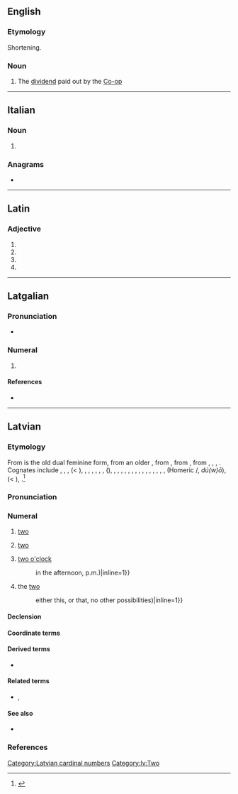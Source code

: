 {{also|diví}}
==English==

===Etymology===
Shortening.

===Noun===
{{en-noun}}

# {{lb|en|British|informal|dated}} The [[dividend]] paid out by the [[Co-op]]

----

==Italian==

===Noun===
{{head|it|noun plural form|g=m}}

# {{plural of|it|divo}}

===Anagrams===
* {{l|it|vidi}}

----

==Latin==

===Adjective===
{{la-adj-form|dīvī}}

# {{inflection of|la|dīvus||nom|m|p}}
# {{inflection of|la|dīvus||gen|m|s}}
# {{inflection of|la|dīvus||gen|n|s}}
# {{inflection of|la|dīvus||voc|m|p}}

----

==Latgalian==

===Pronunciation===
* {{IPA|ltg|[ˈdʲivʲi]}}

===Numeral===
{{head|ltg|numeral}}

# {{alternative form of|ltg|div}}

====References====
* {{R:ltg:Nau:2011|page=33}}

----

==Latvian==

===Etymology===
From {{cog|lv|divi}} is the old dual feminine form, from an older {{m|lv||*duwi}}, from {{m|lv||*duwu}}, from {{etyl|bat-pro|lv}} {{m|ine-bsl-pro|*duwō}}, from {{etyl|ine-pro|lv}} {{m|ine-pro|*dwóh₁}}, {{m|ine-pro|*dwóu||two (masc.)}}, {{m|ine-pro|*dwéi}}, {{m|ine-pro|*dwái||two (fem., neut.)}}. Cognates include {{etyl|lt|-}} {{m|lv|du}}, {{m|lv|dvi}}, {{cog|prg|dwai}}, {{cog|xsv|duo}} (< {{m|xsv|*dwuo}}), {{cog|cu|дъва}}, {{cog|cu|дъвѣ}}, {{etyl|ru|-}}, {{etyl|be|-}}, {{etyl|uk|-}}, {{etyl|bg|-}} {{m|ru|два}}, {{m|ru|две}} ({{cog|uk|дві||(fem.)}}), {{cog|cs|dva}}, {{m|cs|dvě}}, {{cog|pl|dwa}}, {{m|pl|dwie}}, {{cog|got|𐍄𐍅𐌰𐌹}}, {{m|got|𐍄𐍅𐍉𐍃}}, {{m|got|𐍄𐍅𐌰}}, {{cog|goh|zwēne}}, {{m|goh|zwā}}, {{m|goh|zwō}}, {{m|goh|zwei}}, {{cog|de|zwei}}, {{cog|en|two}}, {{cog|sa|द्व|tr=dvá}}, {{cog|grc|δύο}}, {{m|grc|δύω}} (Homeric {{m|grc|δύω}}/{{m|grc|δύϝω}}, ''dú(w)ō''), {{cog|la|duo}} (< {{m|la|*duō}}), {{m|la|duae}}.<ref>{{R:lv:LEV}}</ref>

===Pronunciation===
{{cardinalbox|lv|1|2|3|viens|trīs|ord=otrais|mult=divreiz|opt=[[nominal|Nominal]]|optx=divnieks|wplink=2 (skaitlis)}}
{{audio|lv|lv-riga-divi.ogg}}

===Numeral===
{{lv-card num}}

# [[two]] {{gloss|the [[cipher]], the [[cardinal number]] [[two]]}}
#: {{ux|lv|viens, '''divi''', trīs|one, '''two''', three (counting)|inline=1}}
#: {{ux|lv|divreiz '''divi''' ir četri|two times '''two''' is four|inline=1}}
# [[two]] {{gloss|an [[amount]] equal to [[two]]}}
#: {{ux|lv|mēs bijām '''divi'''|we were '''two'''|inline=1}}
#: {{ux|lv|'''divi''' āboli|'''two''' apples|inline=1}}
#: {{ux|lv|'''divu''' gadu darbs|'''two''' years' work|inline=1}}
#: {{ux|lv|nopirt '''divus''' kilogramus miltu|to buy '''two''' kilos of flour|inline=1}}
#: {{ux|lv|uzrakstīt romāna '''divas''' nodaļas|to write '''two''' chapters of a novel|inline=1}}
#: {{ux|lv|ierasties pēc '''divām''' stundām|to come in, after '''two''' hours|inline=1}}
#: {{ux|lv|aizbraukt uz '''diviem''' gadiem|to leave for '''two''' years|inline=1}}
# [[two o'clock]] {{gloss|a [[moment]] in [[time]]; [[two]] [[hour]]s after [[midnight]], or after [[noon]]}}
#: {{ux|lv|pulkstenis ir '''divi'''|it is '''two o'clock'''|inline=1}}
#: {{ux|lv|atnākt '''divos'''|to arrive '''at two o'clock'''|inline=1}}
#: {{ux|lv|ap pulksten '''diviem''' naktī|around '''two o'clock''' at night|inline=1}}
#: {{ux|lv|sanāksme sākas '''divos''' pēc pusdienas|the meeting starts at '''two o'clock''' after lunch ({{=}} in the afternoon, p.m.)|inline=1}}
# the [[two]] {{gloss|[[two]] [[previously]] [[mention]]ed [[people]], [[objects]], etc.}}
#: {{ux|lv|trīs puiši; viens darina zarus, divi zāģē|three guys; one is doing the branches, '''the (other) two''' are sawing|inline=1}}
#: {{ux|lv|viens no '''diviem'''|one of '''the two''' ({{=}} either this, or that, no other possibilities)|inline=1}}
#: {{ux|lv|pa '''diviem''' mums tur stundas laikā viss būs kārtībā|'''the two''' of us will put everything in order there in one hour|inline=1}}

====Declension====
{{lv-decl-card-num|div}}

====Coordinate terms====
{{lv-cardinals}}

====Derived terms====
* {{l|lv|divskanis}}

====Related terms====
* {{l|lv|dvīnis}}, {{l|lv|dvīne}}

====See also====
* {{l|lv|skaitlis}}

===References===
<references />

[[Category:Latvian cardinal numbers]]
[[Category:lv:Two]]